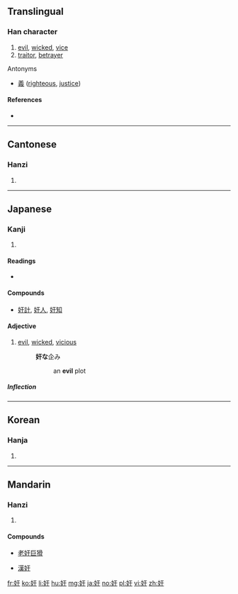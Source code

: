 {{also|姦}}
==Translingual==

===Han character===
{{Han char|rn=38|rad=女|as=03|sn=6|four=41440|canj=VMJ|ids=⿰女干}}

# [[evil]], [[wicked]], [[vice]]
# [[traitor]], [[betrayer]]

; Antonyms
* {{sense|evil}} [[義]] ([[righteous]], [[justice]])

====References====
* {{Han ref|kx=0255.040|dkj=06045|dj=0518.040|hdz=21025.010|uh=5978|ud=22904|bh=A66C|bd=42604}}

----

==Cantonese==

===Hanzi===
{{yue-hanzi|jyut=[[gaan1]]|y=gaan1|tra=姦}}

# {{defn|lang=yue|sort=女03}}

----

==Japanese==

===Kanji===
{{ja-kanji|grade=|rs=女03}}

# {{defn|lang=ja|sort=女03}}

====Readings====
* {{ja-readings|on=[[かん]] (kan)|kun=[[よこしま]] (yokoshima), [[わるい]] (warui), [[あし]] (ashi), [[おかす]] (okasu)}}

====Compounds====
* {{sense|evil}} [[奸計]], [[奸人]], [[奸知]]

====Adjective====
{{ja-adj|decl=na|よこしま}}

# [[evil]], [[wicked]], [[vicious]]
#: '''奸な'''企み
#:: an '''evil''' plot

=====Inflection=====
{{ja-na|奸|よこしま}}

----

==Korean==

===Hanja===
{{ko-hanja|hangeul=간|rv=gan|mr=kan}}

# {{defn|lang=ko|sort=女03}}

----

==Mandarin==

===Hanzi===
{{cmn-hanzi|tra=姦|pin=[[jiān]] ([[jian1]])|wg=chien<sup>1</sup>}}

# {{defn|lang=cmn|sort=女03}}

====Compounds====
* {{sense|evil}} [[老奸巨猾]]
* {{sense|traitor}} [[漢奸]]

[[fr:奸]]
[[ko:奸]]
[[li:奸]]
[[hu:奸]]
[[mg:奸]]
[[ja:奸]]
[[no:奸]]
[[pl:奸]]
[[vi:奸]]
[[zh:奸]]